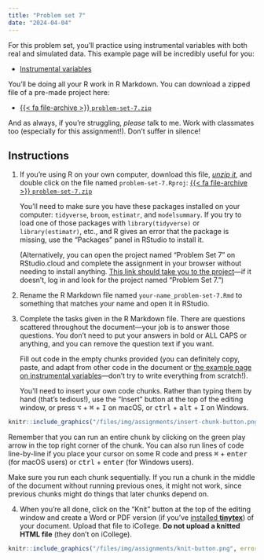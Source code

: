 ```yaml
---
title: "Problem set 7"
date: "2024-04-04"
---
```


For this problem set, you'll practice using instrumental variables with both real and simulated data. This example page will be incredibly useful for you:

- [Instrumental variables](/example/iv.qmd)

You'll be doing all your R work in R Markdown. You can download a zipped file of a pre-made project here:

- [{{< fa file-archive >}} `problem-set-7.zip`](/projects/problem-set-7.zip)

And as always, if you're struggling, *please* talk to me. Work with classmates too (especially for this assignment!). Don't suffer in silence!


## Instructions

1. If you're using R on your own computer, download this file, [*unzip it*](/resource/unzipping.qmd), and double click on the file named `problem-set-7.Rproj`: [{{< fa file-archive >}} `problem-set-7.zip`](/projects/problem-set-7.zip)

   You'll need to make sure you have these packages installed on your computer: `tidyverse`, `broom`, `estimatr`, and `modelsummary`. If you try to load one of those packages with `library(tidyverse)` or `library(estimatr)`, etc., and R gives an error that the package is missing, use the "Packages" panel in RStudio to install it.

   (Alternatively, you can open the project named "Problem Set 7" on RStudio.cloud and complete the assignment in your browser without needing to install anything. [This link should take you to the project](https://rstudio.cloud/spaces/269500/content/4357654)—if it doesn't, log in and look for the project named "Problem Set 7.")

2. Rename the R Markdown file named `your-name_problem-set-7.Rmd` to something that matches your name and open it in RStudio.

3. Complete the tasks given in the R Markdown file. There are questions scattered throughout the document—your job is to answer those questions. You don't need to put your answers in bold or ALL CAPS or anything, and you can remove the question text if you want.

   Fill out code in the empty chunks provided (you can definitely copy, paste, and adapt from other code in the document or [the example page on instrumental variables](/example/iv.qmd)—don't try to write everything from scratch!).

   You'll need to insert your own code chunks. Rather than typing them by hand (that's tedious!), use the "Insert" button at the top of the editing window, or press  <kbd>⌥</kbd> + <kbd>⌘</kbd> + <kbd>I</kbd> on macOS, or <kbd>ctrl</kbd> + <kbd>alt</kbd> + <kbd>I</kbd> on Windows.

```r
knitr::include_graphics("/files/img/assignments/insert-chunk-button.png", error = FALSE)
```

   Remember that you can run an entire chunk by clicking on the green play arrow in the top right corner of the chunk. You can also run lines of code line-by-line if you place your cursor on some R code and press <kbd>⌘</kbd> + <kbd>enter</kbd> (for macOS users) or <kbd>ctrl</kbd> + <kbd>enter</kbd> (for Windows users).

   Make sure you run each chunk sequentially. If you run a chunk in the middle of the document without running previous ones, it might not work, since previous chunks might do things that later chunks depend on.

4. When you're all done, click on the "Knit" button at the top of the editing window and create a Word or PDF version (if you've [installed **tinytex**](/resource/install.qmd#install-tinytex)) of your document. Upload that file to iCollege. **Do not upload a knitted HTML file** (they don't on iCollege).

```r
knitr::include_graphics("/files/img/assignments/knit-button.png", error = FALSE)
```
